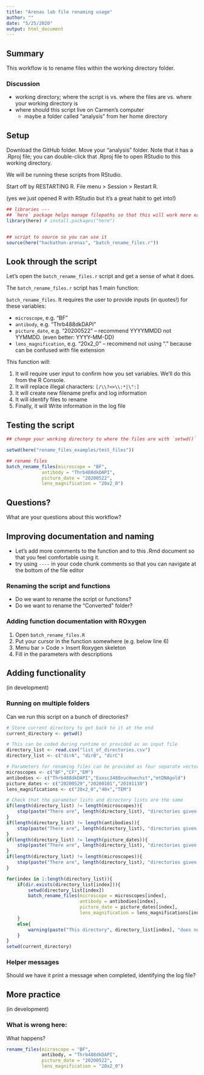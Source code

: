 ```yaml
---
title: "Arenas lab file renaming usage"
author: ""
date: "5/25/2020"
output: html_document
---
```


## Summary

This workflow is to rename files within the working directory folder. 

### Discussion

- working directory; where the script is vs. where the files are vs. where your working directory is
- where should this script live on Carmen's computer
  - maybe a folder called "analysis" from her home directory

## Setup

Download the GitHub folder. Move your "analysis" folder. Note that it has a .Rproj file; you can double-click that .Rproj file to open RStudio to this working directory.

We will be running these scripts from RStudio. 

Start off by RESTARTING R. File menu > Session > Restart R. 

(yes we just opened R with RStudio but it's a great habit to get into!)

```r

## libraries ---
## `here` package helps manage filepaths so that this will work more easily on different computers
library(here) # install.packages("here")


## script to source so you can use it
source(here("hackathon-arenas", "batch_rename_files.r"))

```

## Look through the script

Let's open the `batch_rename_files.r` script and get a sense of what it does. 

The `batch_rename_files.r` script has 1 main function:

`batch_rename_files`. It requires the user to provide inputs (in quotes!) for these variables:

- `microscope`, e.g. "BF"
- `antibody`, e.g. "Thrb488dkDAPI"
- `picture_date`, e.g. "20200522" -- recommend YYYYMMDD not YYMMDD. (even better: YYYY-MM-DD)
- `lens_magnification`, e.g. "20x2_0" -- recommend not using "." because can be confused with file extension

This function will: 

1. It will require user input to confirm how you set variables. We'll do this from the R Console. 
2. It will replace illegal characters: `[/\\?<>\\:*|\":]`
3. It will create new filename prefix and log information 
4. It will identify files to rename
5. Finally, it will Write information in the log file

## Testing the script

```r

## change your working directory to where the files are with `setwd()`

setwd(here("rename_files_examples/test_files"))

## rename files 
batch_rename_files(microscope = "BF",
             antibody = "Thrb488dkDAPI", 
             picture_date = "20200522",
             lens_magnification = "20x2_0")

```

## Questions?

What are your questions about this workflow? 


## Improving documentation and naming

- Let's add more comments to the function and to this .Rmd document so that you feel comfortable using it. 
- try using `----` in your code chunk comments so that you can navigate at the bottom of the file editor

### Renaming the script and functions 

- Do we want to rename the script or functions?
- Do we want to rename the "Converted" folder?

### Adding function documentation with ROxygen

1. Open `batch_rename_files.R`
1. Put your cursor in the function somewhere (e.g. below line 6)
1. Menu bar > Code > Insert Roxygen skeleton
1. Fill in the parameters with descriptions

## Adding functionality

(in development)

### Running on multiple folders

Can we run this script on a bunch of directories?

```r

# Store current directory to get back to it at the end
current_directory <- getwd()

# This can be coded during runtime or provided as an input file
directory_list <- read.csv("list_of_directories.csv")
directory_list <- c("dirA", "dirB", "dirC")

# Parameters for renaming files can be provided as four separate vectors
microscopes <- c("BF","CF","EM")
antibodies <- c("Thrb488dkDAPI","Exosc3488nucHoechst","mtDNAgold")
picture_dates <- c("20200529","20200101","20191130")
lens_magnifications <- c("20x2_0","40x","TEM")

# Check that the parameter lists and directory lists are the same
if(length(directory_list) != length(microscopes)){
    stop(paste("There are", length(directory_list), "directories given, but only", length(microscopes), "microscope information provided"), call.=FALSE)
}
if(length(directory_list) != length(antibodies)){
    stop(paste("There are", length(directory_list), "directories given, but only", length(antibodies), "antibody information provided"), call.=FALSE)
}
if(length(directory_list) != length(picture_dates)){
    stop(paste("There are", length(directory_list), "directories given, but only", length(picture_dates), "picture dates provided"), call.=FALSE)
}
if(length(directory_list) != length(microscopes)){
    stop(paste("There are", length(directory_list), "directories given, but only", length(lens_magnifications), "lens magnification information provided"), call.=FALSE)
}

for(index in 1:length(directory_list)){
    if(dir.exists(directory_list[index])){
        setwd(directory_list[index])
        batch_rename_files(microscope = microscopes[index],
                           antibody = antibodies[index],
                           picture_date = picture_dates[index],
                           lens_magnification = lens_magnifications[index])
    }
    else{
        warning(paste("This directory", directory_list[index], "does not exist. Skipping"))
    }
}
setwd(current_directory)

```

### Helper messages

Should we have it print a message when completed, identifying the log file?

## More practice 

(in development)

### What is wrong here: 

What happens?

```r

rename_files(microscope = "BF",
             antibody, = "Thrb488dkDAPI", 
             picture_date = "20200522",
             lens_magnification = "20x2_0")


```


